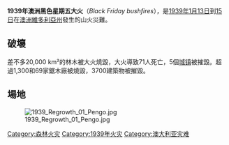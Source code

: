 {{unreferenced|time=2019-08-03T10:51:03+00:00}}
'''1939年澳洲黑色星期五大火'''（''Black Friday bushfires''），是[[1939年|1939年]][[1月13日|1月13日]]到[[1月15日|15日]]在[[澳洲|澳洲]][[維多利亞州|維多利亞州]]發生的山火災難。

==破壞==
差不多20,000 km²的林木被大火燒毀，大火導致71人死亡，5個[[城镇|城镇]]被摧毀。超過1,300和69家鋸木廠被燒毀，3700建築物被摧毀。
==場地==
[[Image:1939_Regrowth_01_Pengo.jpg|thumb]]

{{澳大利亞叢林大火}}

[[Category:森林火灾|Category:森林火灾]]
[[Category:1939年火灾|Category:1939年火灾]]
[[Category:澳大利亚灾难|Category:澳大利亚灾难]]